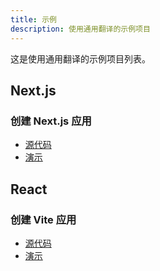 ```yaml
---
title: 示例
description: 使用通用翻译的示例项目
---
```


这是使用通用翻译的示例项目列表。

## Next.js

### 创建 Next.js 应用
- [源代码](https://github.com/General-Translation/gt-libraries/tree/main/examples/next-create-app)
- [演示](https://next-create-app-eight.vercel.app/)


## React

### 创建 Vite 应用
- [源代码](https://github.com/General-Translation/gt-libraries/tree/main/examples/vite-create-app)
- [演示](https://example-vite-create-app.vercel.app/)